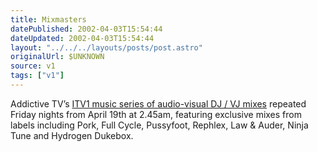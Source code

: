 ```yaml
---
title: Mixmasters
datePublished: 2002-04-03T15:54:44
dateUpdated: 2002-04-03T15:54:44
layout: "../../../layouts/posts/post.astro"
originalUrl: $UNKNOWN
source: v1
tags: ["v1"]
---
```


Addictive TV&#8217;s [ITV1 music series of audio-visual DJ / VJ mixes][1] repeated Friday nights from April 19th at 2.45am, featuring exclusive mixes from labels including Pork, Full Cycle, Pussyfoot, Rephlex, Law & Auder, Ninja Tune and Hydrogen Dukebox.

[1]: http://www.addictive.com/htdocs/mix.htm
